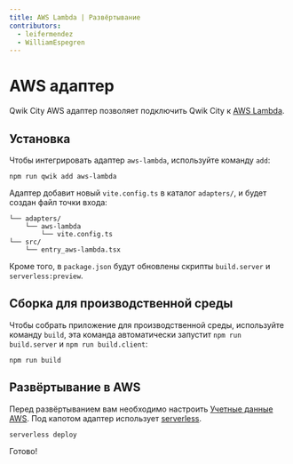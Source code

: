 ```yaml
---
title: AWS Lambda | Развёртывание
contributors:
  - leifermendez
  - WilliamEspegren
---
```


# AWS адаптер

Qwik City AWS адаптер позволяет подключить Qwik City к [AWS Lambda](https://docs.aws.amazon.com/lambda/latest/dg/nodejs-handler.html?icmpid=docs_lambda_hel).

## Установка

Чтобы интегрировать адаптер `aws-lambda`, используйте команду `add`:

```shell
npm run qwik add aws-lambda
```

Адаптер добавит новый `vite.config.ts` в каталог `adapters/`, и будет создан файл точки входа:

```shell
└── adapters/
    └── aws-lambda
        └── vite.config.ts
└── src/
    └── entry_aws-lambda.tsx
```

Кроме того, в `package.json` будут обновлены скрипты `build.server` и `serverless:preview`.

## Сборка для производственной среды

Чтобы собрать приложение для производственной среды, используйте команду `build`, эта команда автоматически запустит `npm run build.server` и `npm run build.client`:

```shell
npm run build
```

## Развёртывание в AWS

Перед развёртыванием вам необходимо настроить [Учетные данные AWS](https://www.serverless.com/framework/docs/providers/aws/guide/credentials). Под капотом адаптер использует [serverless](https://www.serverless.com/).

```shell
serverless deploy
```

Готово!
